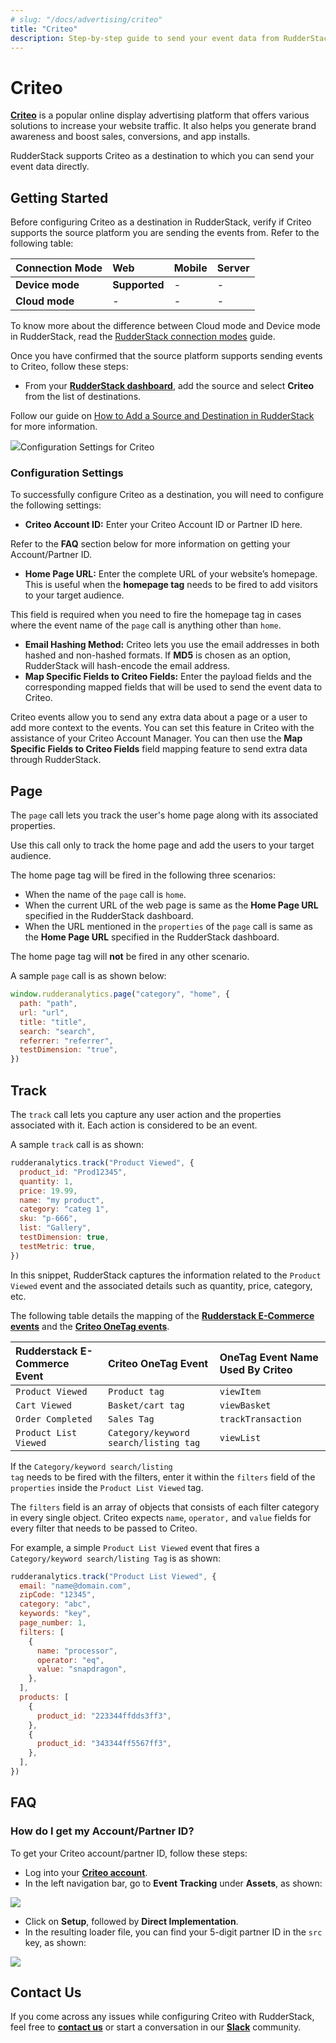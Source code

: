 ```yaml
---
# slug: "/docs/advertising/criteo"
title: "Criteo"
description: Step-by-step guide to send your event data from RudderStack to Criteo.
---
```


# Criteo

[**Criteo**](https://www.criteo.com/) is a popular online display advertising platform that offers various solutions to increase your website traffic. It also helps you generate brand awareness and boost sales, conversions, and app installs.

RudderStack supports Criteo as a destination to which you can send your event data directly.

## Getting Started

Before configuring Criteo as a destination in RudderStack, verify if Criteo supports the source platform you are sending the events from. Refer to the following table:

| **Connection Mode** | **Web**       | **Mobile** | **Server** |
| :------------------ | :------------ | :--------- | :--------- |
| **Device mode**     | **Supported** | -          | -          |
| **Cloud mode**      | -             | -          | -          |

<div class="infoBlock">

To know more about the difference between Cloud mode and Device mode in RudderStack, read the <a href="https://rudderstack.com/docs/rudderstack-connection-modes/">RudderStack connection modes</a> guide.

</div>

Once you have confirmed that the source platform supports sending events to Criteo, follow these steps:

- From your [**RudderStack dashboard**](https://app.rudderstack.com/), add the source and select **Criteo** from the list of destinations.

<div class="infoBlock">

Follow our guide on <a href="https://rudderstack.com/docs/rudderstack-cloud/connections/">How to Add a Source and Destination in RudderStack</a> for more information.

</div>

<img src="../../assets/Criteo.png" /><span class="imageTitle">Configuration Settings for Criteo</span>

### Configuration Settings

To successfully configure Criteo as a destination, you will need to configure the following settings:

- **Criteo Account ID:** Enter your Criteo Account ID or Partner ID here.

<div class="infoBlock">

Refer to the **FAQ** section below for more information on getting your Account/Partner ID.

</div>

- **Home Page URL:** Enter the complete URL of your website’s homepage. This is useful when the **homepage tag** needs to be fired to add visitors to your target audience.

<div class="infoBlock">

This field is required when you need to fire the homepage tag in cases where the event name of the <code class="inline-code">page</code> call is anything other than <code class="inline-code">home</code>.

</div>

- **Email Hashing Method:** Criteo lets you use the email addresses in both hashed and non-hashed formats. If **MD5** is chosen as an option, RudderStack will hash-encode the email address.
- **Map Specific Fields to Criteo Fields:** Enter the payload fields and the corresponding mapped fields that will be used to send the event data to Criteo.

<div class="infoBlock">

Criteo events allow you to send any extra data about a page or a user to add more context to the events. You can set this feature in Criteo with the assistance of your Criteo Account Manager. You can then use the **Map Specific Fields to Criteo Fields** field mapping feature to send extra data through RudderStack.

</div>

## Page

The `page` call lets you track the user's home page along with its associated properties.

<div class="infoBlock">

Use this call only to track the home page and add the users to your target audience.

</div>

The home page tag will be fired in the following three scenarios:

- When the name of the `page` call is `home`.
- When the current URL of the web page is same as the **Home Page URL** specified in the RudderStack dashboard.
- When the URL mentioned in the `properties` of the `page` call is same as the **Home Page URL** specified in the RudderStack dashboard.

<div class="warningBlock">

The home page tag will **not** be fired in any other scenario.

</div>

A sample `page` call is as shown below:

```javascript
window.rudderanalytics.page("category", "home", {
  path: "path",
  url: "url",
  title: "title",
  search: "search",
  referrer: "referrer",
  testDimension: "true",
})
```

## Track

The `track` call lets you capture any user action and the properties associated with it. Each action is considered to be an event.

A sample `track` call is as shown:

```javascript
rudderanalytics.track("Product Viewed", {
  product_id: "Prod12345",
  quantity: 1,
  price: 19.99,
  name: "my product",
  category: "categ 1",
  sku: "p-666",
  list: "Gallery",
  testDimension: true,
  testMetric: true,
})
```

In this snippet, RudderStack captures the information related to the `Product Viewed` event and the associated details such as quantity, price, category, etc.

The following table details the mapping of the [**Rudderstack E-Commerce events**](https://rudderstack.com/docs/rudderstack-api/api-specification/rudderstack-ecommerce-events-specification/) and the [**Criteo OneTag events**](https://support.criteo.com/s/article?article=All-Criteo-OneTag-events-and-parameters&language=en_US).

| **Rudderstack E-Commerce Event** | **Criteo OneTag Event**               | **OneTag Event Name Used By Criteo** |
| :------------------------------- | :------------------------------------ | :----------------------------------- |
| `Product Viewed`                 | `Product tag`                         | `viewItem`                           |
| `Cart Viewed`                    | `Basket/cart tag`                     | `viewBasket`                         |
| `Order Completed`                | `Sales Tag`                           | `trackTransaction`                   |
| `Product List Viewed`            | `Category/keyword search/listing tag` | `viewList`                           |

<div class="infoBlock">

If the <code class="inline-code">Category/keyword search/listing tag</code> needs to be fired with the filters, enter it within the <code class="inline-code">filters</code> field of the <code class="inline-code">properties</code> inside the <code class="inline-code">Product List Viewed</code> tag.

</div>

The `filters` field is an array of objects that consists of each filter category in every single object. Criteo expects `name`, `operator,` and `value` fields for every filter that needs to be passed to Criteo.

For example, a simple `Product List Viewed` event that fires a `Category/keyword search/listing Tag` is as shown:

```javascript
rudderanalytics.track("Product List Viewed", {
  email: "name@domain.com",
  zipCode: "12345",
  category: "abc",
  keywords: "key",
  page_number: 1,
  filters: [
    {
      name: "processor",
      operator: "eq",
      value: "snapdragon",
    },
  ],
  products: [
    {
      product_id: "223344ffdds3ff3",
    },
    {
      product_id: "343344ff5567ff3",
    },
  ],
})
```

## FAQ

### How do I get my Account/Partner ID?

To get your Criteo account/partner ID, follow these steps:

- Log into your [**Criteo account**](https://www.criteo.com/login/).
- In the left navigation bar, go to **Event Tracking** under **Assets**, as shown:

<img src="https://user-images.githubusercontent.com/59817155/127632648-75ef6105-09fc-4344-b59d-876d45d82951.png" />

- Click on **Setup**, followed by **Direct Implementation**.
- In the resulting loader file, you can find your 5-digit partner ID in the `src` key, as shown:

<img src="https://user-images.githubusercontent.com/59817155/127632914-01fb0c10-1741-478e-b5d3-685d4c145f26.png" />

## Contact Us

If you come across any issues while configuring Criteo with RudderStack, feel free to [**contact us**](mailto:docs@rudderstack.com) or start a conversation in our [**Slack**](https://rudderstack.com/join-rudderstack-slack-community) community.
